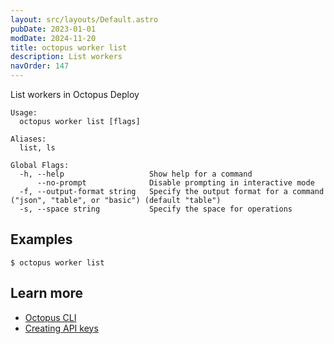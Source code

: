 ```yaml
---
layout: src/layouts/Default.astro
pubDate: 2023-01-01
modDate: 2024-11-20
title: octopus worker list
description: List workers
navOrder: 147
---
```


List workers in Octopus Deploy

```
Usage:
  octopus worker list [flags]

Aliases:
  list, ls

Global Flags:
  -h, --help                   Show help for a command
      --no-prompt              Disable prompting in interactive mode
  -f, --output-format string   Specify the output format for a command ("json", "table", or "basic") (default "table")
  -s, --space string           Specify the space for operations

```

## Examples

<SamplesInstance />

```
$ octopus worker list

```

## Learn more

- [Octopus CLI](/docs/octopus-rest-api/cli)
- [Creating API keys](/docs/octopus-rest-api/how-to-create-an-api-key)